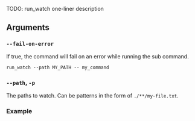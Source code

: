 TODO: run_watch one-liner description

## Arguments

### `--fail-on-error`

If true, the command will fail on an error while running the sub command.

```
run_watch --path MY_PATH -- my_command
```

### `--path`, `-p`

The paths to watch. Can be patterns in the form of `./**/my-file.txt`.

### Example
